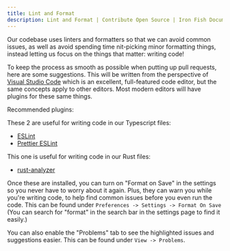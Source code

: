 ```yaml
---
title: Lint and Format
description: Lint and Format | Contribute Open Source | Iron Fish Documentation
---
```


Our codebase uses linters and formatters so that we can avoid common issues, as well as avoid spending time nit-picking minor formatting things, instead letting us focus on the things that matter: writing code!

To keep the process as smooth as possible when putting up pull requests, here are some suggestions. This will be written from the perspective of [Visual Studio Code](https://code.visualstudio.com/) which is an excellent, full-featured code editor, but the same concepts apply to other editors. Most modern editors will have plugins for these same things.

Recommended plugins:

These 2 are useful for writing code in our Typescript files:
- [ESLint](https://marketplace.visualstudio.com/items?itemName=dbaeumer.vscode-eslint)
- [Prettier ESLint](https://marketplace.visualstudio.com/items?itemName=rvest.vs-code-prettier-eslint)

This one is useful for writing code in our Rust files:
- [rust-analyzer](https://marketplace.visualstudio.com/items?itemName=rust-lang.rust-analyzer)

Once these are installed, you can turn on "Format on Save" in the settings so you never have to worry about it again. Plus, they can warn you while you're writing code, to help find common issues before you even run the code. This can be found under `Preferences -> Settings -> Format On Save` (You can search for "format" in the search bar in the settings page to find it easily.)

You can also enable the "Problems" tab to see the highlighted issues and suggestions easier. This can be found under `View -> Problems`.

